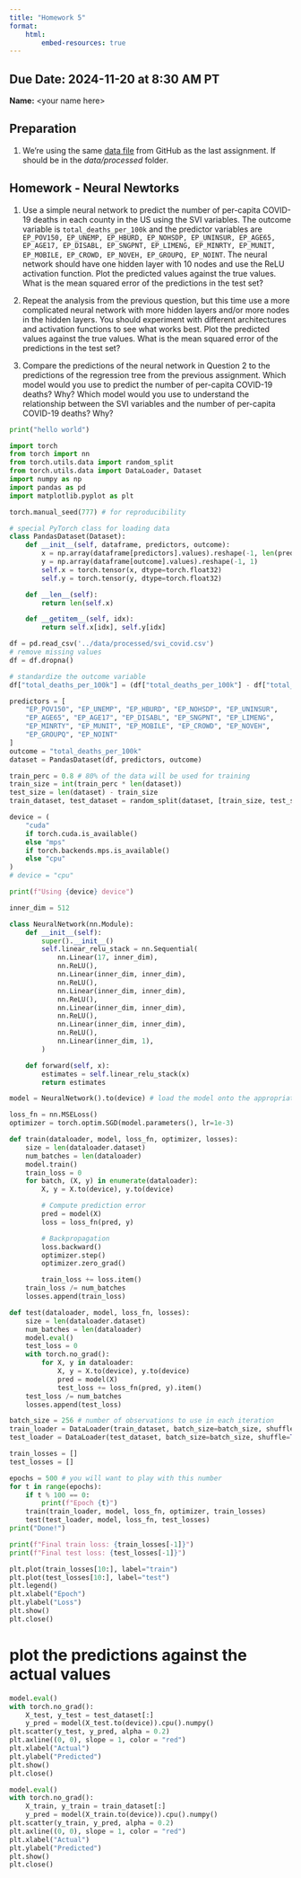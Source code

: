 ```yaml
---
title: "Homework 5"
format: 
    html:
        embed-resources: true
---
```



__Due Date:__ 2024-11-20 at 8:30 AM PT
---


__Name:__ \<your name here\>


## Preparation

1. We're using the same [data file](https://github.com/gabehassler/PRGS-Intro-to-ML-2024/blob/main/data/processed/svi_covid.csv) from GitHub as the last assignment.
If should be in the _data/processed_ folder.



## Homework - Neural Newtorks

1. Use a simple neural network to predict the number of per-capita COVID-19 deaths in each county in the US using the SVI variables.
The outcome variable is `total_deaths_per_100k` and the predictor variables are `EP_POV150, EP_UNEMP, EP_HBURD, EP_NOHSDP, EP_UNINSUR, EP_AGE65, EP_AGE17, EP_DISABL, EP_SNGPNT, EP_LIMENG, EP_MINRTY, EP_MUNIT, EP_MOBILE, EP_CROWD, EP_NOVEH, EP_GROUPQ, EP_NOINT`.
The neural network should have one hidden layer with 10 nodes and use the ReLU activation function.
Plot the predicted values against the true values.
What is the mean squared error of the predictions in the test set?

2. Repeat the analysis from the previous question, but this time use a more complicated neural network with more hidden layers and/or more nodes in the hidden layers.
You should experiment with different architectures and activation functions to see what works best.
Plot the predicted values against the true values.
What is the mean squared error of the predictions in the test set?

3. Compare the predictions of the neural network in Question 2 to the predictions of the regression tree from the previous assignment. Which model would you use to predict the number of per-capita COVID-19 deaths? Why?
Which model would you use to understand the relationship between the SVI variables and the number of per-capita COVID-19 deaths? Why?

```python
print("hello world")
```

```python
import torch
from torch import nn
from torch.utils.data import random_split
from torch.utils.data import DataLoader, Dataset
import numpy as np
import pandas as pd
import matplotlib.pyplot as plt

torch.manual_seed(777) # for reproducibility

# special PyTorch class for loading data
class PandasDataset(Dataset):
    def __init__(self, dataframe, predictors, outcome):
        x = np.array(dataframe[predictors].values).reshape(-1, len(predictors))
        y = np.array(dataframe[outcome].values).reshape(-1, 1)
        self.x = torch.tensor(x, dtype=torch.float32)
        self.y = torch.tensor(y, dtype=torch.float32)

    def __len__(self):
        return len(self.x)

    def __getitem__(self, idx):
        return self.x[idx], self.y[idx]

df = pd.read_csv('../data/processed/svi_covid.csv')
# remove missing values
df = df.dropna()

# standardize the outcome variable
df["total_deaths_per_100k"] = (df["total_deaths_per_100k"] - df["total_deaths_per_100k"].mean()) / df["total_deaths_per_100k"].std()

predictors = [
    "EP_POV150", "EP_UNEMP", "EP_HBURD", "EP_NOHSDP", "EP_UNINSUR", 
    "EP_AGE65", "EP_AGE17", "EP_DISABL", "EP_SNGPNT", "EP_LIMENG", 
    "EP_MINRTY", "EP_MUNIT", "EP_MOBILE", "EP_CROWD", "EP_NOVEH", 
    "EP_GROUPQ", "EP_NOINT"
]
outcome = "total_deaths_per_100k"
dataset = PandasDataset(df, predictors, outcome)

train_perc = 0.8 # 80% of the data will be used for training
train_size = int(train_perc * len(dataset))
test_size = len(dataset) - train_size
train_dataset, test_dataset = random_split(dataset, [train_size, test_size])

device = (
    "cuda"
    if torch.cuda.is_available()
    else "mps"
    if torch.backends.mps.is_available()
    else "cpu"
)
# device = "cpu"

print(f"Using {device} device")

inner_dim = 512

class NeuralNetwork(nn.Module):
    def __init__(self):
        super().__init__()
        self.linear_relu_stack = nn.Sequential(
            nn.Linear(17, inner_dim),
            nn.ReLU(),
            nn.Linear(inner_dim, inner_dim),
            nn.ReLU(),
            nn.Linear(inner_dim, inner_dim),
            nn.ReLU(),
            nn.Linear(inner_dim, inner_dim),
            nn.ReLU(),  
            nn.Linear(inner_dim, inner_dim),
            nn.ReLU(),                  
            nn.Linear(inner_dim, 1),
        )

    def forward(self, x):
        estimates = self.linear_relu_stack(x)
        return estimates

model = NeuralNetwork().to(device) # load the model onto the appropriate device

loss_fn = nn.MSELoss()
optimizer = torch.optim.SGD(model.parameters(), lr=1e-3)

def train(dataloader, model, loss_fn, optimizer, losses):
    size = len(dataloader.dataset)
    num_batches = len(dataloader)
    model.train()
    train_loss = 0
    for batch, (X, y) in enumerate(dataloader):
        X, y = X.to(device), y.to(device)

        # Compute prediction error
        pred = model(X)
        loss = loss_fn(pred, y)

        # Backpropagation
        loss.backward()
        optimizer.step()
        optimizer.zero_grad()

        train_loss += loss.item()
    train_loss /= num_batches
    losses.append(train_loss)

def test(dataloader, model, loss_fn, losses):
    size = len(dataloader.dataset)
    num_batches = len(dataloader)
    model.eval()
    test_loss = 0
    with torch.no_grad():
        for X, y in dataloader:
            X, y = X.to(device), y.to(device)
            pred = model(X)
            test_loss += loss_fn(pred, y).item()
    test_loss /= num_batches
    losses.append(test_loss)

batch_size = 256 # number of observations to use in each iteration
train_loader = DataLoader(train_dataset, batch_size=batch_size, shuffle=True)
test_loader = DataLoader(test_dataset, batch_size=batch_size, shuffle=True)

train_losses = []
test_losses = []

```

```python

epochs = 500 # you will want to play with this number
for t in range(epochs):
    if t % 100 == 0:
        print(f"Epoch {t}")
    train(train_loader, model, loss_fn, optimizer, train_losses)
    test(test_loader, model, loss_fn, test_losses)
print("Done!")

print(f"Final train loss: {train_losses[-1]}")
print(f"Final test loss: {test_losses[-1]}")

```


```python

plt.plot(train_losses[10:], label="train")
plt.plot(test_losses[10:], label="test")
plt.legend()
plt.xlabel("Epoch")
plt.ylabel("Loss")
plt.show()
plt.close()

```

# plot the predictions against the actual values
```python
model.eval()
with torch.no_grad():
    X_test, y_test = test_dataset[:]
    y_pred = model(X_test.to(device)).cpu().numpy()
plt.scatter(y_test, y_pred, alpha = 0.2)
plt.axline((0, 0), slope = 1, color = "red")
plt.xlabel("Actual")
plt.ylabel("Predicted")
plt.show()
plt.close()

```

```python

model.eval()
with torch.no_grad():
    X_train, y_train = train_dataset[:]
    y_pred = model(X_train.to(device)).cpu().numpy()
plt.scatter(y_train, y_pred, alpha = 0.2)
plt.axline((0, 0), slope = 1, color = "red")
plt.xlabel("Actual")
plt.ylabel("Predicted")
plt.show()
plt.close()
```